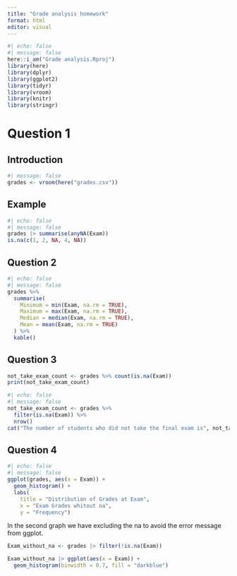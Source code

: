 ```yaml
---
title: "Grade analysis homework"
format: html
editor: visual
---
```

```r
#| echo: false
#| message: false
here::i_am("Grade analysis.Rproj")
library(here)
library(dplyr)
library(ggplot2)
library(tidyr)
library(vroom)
library(knitr)
library(stringr)
```

# Question 1 

## Introduction 
```r
#| message: false
grades <- vroom(here("grades.csv"))
```

## Example 
```r
#| echo: false
#| message: false
grades |> summarise(anyNA(Exam))
is.na(c(1, 2, NA, 4, NA))
```

## Question 2 

```r
#| echo: false
#| message: false
grades %>%
  summarise(
    Minimum = min(Exam, na.rm = TRUE),
    Maximum = max(Exam, na.rm = TRUE),
    Median = median(Exam, na.rm = TRUE),
    Mean = mean(Exam, na.rm = TRUE)
  ) %>%
  kable()
```

## Question 3 

```r
not_take_exam_count <- grades %>% count(is.na(Exam))
print(not_take_exam_count)

#| echo: false
#| message: false
not_take_exam_count <- grades %>%
  filter(is.na(Exam)) %>%
  nrow()
cat("The number of students who did not take the final exam is", not_take_exam_count)

```

## Question 4 

```r
#| echo: false
#| message: false
ggplot(grades, aes(x = Exam)) +
  geom_histogram() +
  labs(
    title = "Distribution of Grades at Exam",
    x = "Exam Grades whitout na",
    y = "Frequency")
```
In the second graph we have excluding the na to avoid the error message from ggplot. 

```r
Exam_without_na <- grades |> filter(!is.na(Exam))

Exam_without_na |> ggplot(aes(x = Exam)) +
  geom_histogram(binwidth = 0.7, fill = "darkblue")
```



